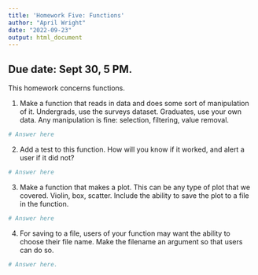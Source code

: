 ```yaml
---
title: 'Homework Five: Functions'
author: "April Wright"
date: "2022-09-23"
output: html_document
---
```

## Due date: Sept 30, 5 PM.

This homework concerns functions.

1. Make a function that reads in data and does some sort of manipulation of it. Undergrads, use the surveys dataset. Graduates, use your own data. Any manipulation is fine: selection, filtering, value removal. 

```r

# Answer here
```

2. Add a test to this function. How will you know if it worked, and alert a user if it did not?

```r
# Answer here
```

3. Make a function that makes a plot. This can be any type of plot that we covered. Violin, box, scatter. Include the ability to save the plot to a file in the function.

```r
# Answer here
```

4. For saving to a file, users of your function may want the ability to choose their file name. Make the filename an argument so that users can do so.

```r
# Answer here.

```
